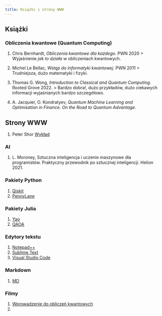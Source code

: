 ```yaml
---
title: Książki i strony WWW
---
```


## Książki 

<div id="QC">
### Obliczenia kwantowe (Quantum Computing)

1. Chris Bernhardt, _Obliczenia kwantowe dla każdego_. PWN 2020 
> Wyjaśnienie _jak to działa_ w obliczeniach kwantowych.

2. Michel Le Bellac, _Wstęp do informatyki kwantowej_. PWN 2011
> Trudniejsza, dużo matematyki i fizyki. 

3. Thomas G. Wong, _Introduction to Classical and Quantum Computing_. Rooted Grove 2022.
> Bardzo dobra!, dużo przykładów, dużo ciekawych informacji wyjaśnianych bardzo szczegółowo. 
 
4. A. Jacquier, O. Kondratyev, _Quantum Machine Learning and Optimisation in Finance. On the Road to Quantum Advantage_.

</div>

## Strony WWW

1. Peter Shor [Wykład](https://math.mit.edu/~shor/435-LN/)

<div id="AI">
### AI 

1. L. Moroney, Sztuczna inteligencja i uczenie maszynowe dla programistów. Praktyczny przewodnik po sztucznej inteligencji. Helion 2021.
</div>

### Pakiety Python

1. [Qiskit](http://www.numpy.org)
2. [PennyLane](http://www.scipy.org)

### Pakiety Julia 

1. [Yao]()
2. [QAOA]()

### Edytory tekstu

1. [Notepad++](https://notepad-plus-plus.org/download)
2. [Sublime Text](https://www.sublimetext.com)
3. [Visual Studio Code](https://code.visualstudio.com)

### Markdown

1. [MD](http://daringfireball.net/projects/markdown/)

### Filmy

1. [Wprowadzenie do obliczeń kwantowych](https://www.youtube.com/watch?v=-UlxHPIEVqA)
2. 

